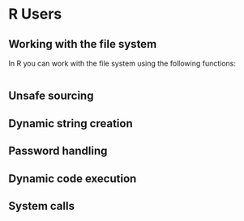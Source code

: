 # R Users

## Working with the file system
In R you can work with the file system using the following functions:

```r

```

## Unsafe sourcing

## Dynamic string creation

## Password handling

## Dynamic code execution

## System calls
